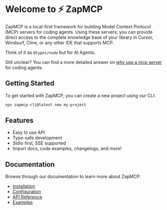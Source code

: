 # Welcome to ⚡️ ZapMCP

ZapMCP is a local-first framework for building Model Context Protocol (MCP) servers for coding agents. Using these servers, you can provide direct access to the complete knowledge base of your library in Cursor, Windsurf, Cline, or any other IDE that supports MCP.

Think of it as `@types/node` but for AI Agents.

Still unclear? You can find a more detailed answer on [why use a mcp server](/guides/why-use-mcp) for coding agents.

## Getting Started

To get started with ZapMCP, you can create a new project using our CLI:

```bash copy
npx zapmcp-cli@latest new my-project
```

## Features

- Easy to use API
- Type-safe development
- Stdio first, SSE supported
- Import docs, code examples, changelogs, and more!

## Documentation

Browse through our documentation to learn more about ZapMCP:

- [Installation](/docs/installation)
- [Configuration](/docs/configuration)
- [API Reference](/docs/api)
- [Examples](/docs/examples)